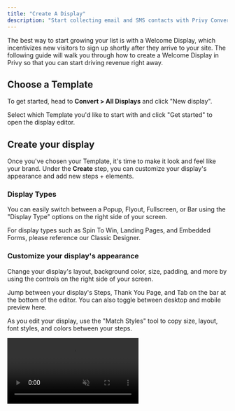 ```yaml
---
title: "Create A Display"
description: "Start collecting email and SMS contacts with Privy Convert."
---
```


The best way to start growing your list is with a Welcome Display, which incentivizes new visitors to sign up shortly after they arrive to your site. The following guide will walk you through how to create a Welcome Display in Privy so that you can start driving revenue right away.

## Choose a Template

To get started, head to **Convert > All Displays** and click "New display".&#x20;

Select which Template you'd like to start with and click "Get started" to open the display editor.

## Create your display

Once you've chosen your Template, it's time to make it look and feel like your brand. Under the **Create** step, you can customize your display's appearance and add new steps + elements.

### Display Types

You can easily switch between a Popup, Flyout, Fullscreen, or Bar using the "Display Type" options on the right side of your screen.



For display types such as Spin To Win, Landing Pages, and Embedded Forms, please reference our Classic Designer.

### Customize your display's appearance

Change your display's layout, background color, size, padding, and more by using the controls on the right side of your screen.

Jump between your display's Steps, Thank You Page, and Tab on the bar at the bottom of the editor. You can also toggle between desktop and mobile preview here.

As you edit your display, use the "Match Styles" tool to copy size, layout, font styles, and colors between your steps.

<video autoPlay muted loop playsInline className="match-styles-video" src="/images/displays/match-styles.mp4" />

### Add new elements

To add new form fields (i.e., Name or Phone Number) or to add new elements (i.e., an image or text box) click on the blue plus sign which appears as you hover over your display.

To rearrange elements, drag and drop them as shown below.

<video autoPlay muted loop playsInline className="add-element-video" src="/images/displays/add-element.mp4" />

### Edit existing elements

To edit an existing form field or element, click directly on it and manage its appearance and settings using the controls on the right side of your screen.

### Add and delete steps

To add a new step to your display, click the **Add Step** button at the bottom of the editor. You'll be prompted to specify what information you'd like to collect on this new step.

You can drag and drop your steps to reorder them, if necessary. To delete or duplicate a step, click on the 3 dots beside it.

<video autoPlay muted loop playsInline className="add-step-video" src="/images/displays/add-step.mp4" />

## Target the right audience

When you're happy with your display's design, you'll want to head over to **Settings** to make sure it's showing to the right people at the right time. Privy will have our default best practices in place, but you're more than welcome to tweak them to fit your business' needs.

<img height="200" src="/images/displays/display-settings.png" />

### Basic Settings

* **Triggers and Visibility** determines when and how the display appears for the visitor.

* **Audience Targeting** allows you to specify what visitors will be able to see the display.

* **Scheduling** determines how long the display will run for.

* The **Coupon** setting allows you to attach a coupon code that you would like to deliver to new sign-ups. Learn more about Coupon Codes.

### Advanced Settings

Our Advanced Settings allow you to have even more control over your display's behavior:

* **Sign Up Rules** control how often a contact can sign up for your display. *By default, this is set to limit 1 signup per contact.*

* The **Opt-In** setting allows you to choose between our Single Opt-In and Double Opt-In methods. *By default, this is set to Single Opt-In.* Learn more about Double Opt-In here.

* Use the **Sync Integrations** setting to automatically sync your sign ups to your preferred ESP.

* **Profile Attributes** allows you to automatically collect data from new sign ups, without needing them to fill out a form field. Learn more.

## Set up After Sign Up Emails and Texts

In the **Follow-Up** step, you will have the optional (but recommended) actions of creating and publishing After Sign Up emails and texts. This is a great way to confirm your new contact's sign up and deliver their coupon code.

<video autoPlay muted loop playsInline className="after-signup-video" src="/images/displays/publish-aftersignup.mp4" />

## Launch your display

Once you've created your display, customized your settings, and reviewed your follow-up actions, it's time to make it live on your site. Click **Activate** and get ready to start seeing results!

### Reporting

After you activate your display, you can review its performance at any time in the **Reporting** tab. Learn more about Privy Convert Reporting.

<img height="200" src="/images/displays/convert-reporting.png" />